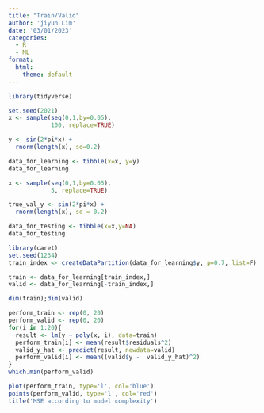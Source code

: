```yaml
---
title: "Train/Valid"
author: 'jiyun Lim'
date: '03/01/2023'
categories: 
  - R
  - ML
format:
  html:
    theme: default
---
```


```r
library(tidyverse)
```

```r
set.seed(2021)
x <- sample(seq(0,1,by=0.05),
            100, replace=TRUE)

y <- sin(2*pi*x) +
  rnorm(length(x), sd=0.2)

data_for_learning <- tibble(x=x, y=y)
data_for_learning
```
```r
x <- sample(seq(0,1,by=0.05),
            5, replace=TRUE)

true_val_y <- sin(2*pi*x) + 
  rnorm(length(x), sd = 0.2)

data_for_testing <- tibble(x=x,y=NA)
data_for_testing
```


```r
library(caret)
set.seed(1234)
train_index <- createDataPartition(data_for_learning$y, p=0.7, list=F)

train <- data_for_learning[train_index,]
valid <- data_for_learning[-train_index,]

dim(train);dim(valid)
```


```r
perform_train <- rep(0, 20)
perform_valid <- rep(0, 20)
for(i in 1:20){
  result <- lm(y ~ poly(x, i), data=train)
  perform_train[i] <- mean(result$residuals^2)
  valid_y_hat <- predict(result, newdata=valid)
  perform_valid[i] <- mean((valid$y -  valid_y_hat)^2)
}
which.min(perform_valid)
```
```r
plot(perform_train, type='l', col='blue')
points(perform_valid, type='l', col='red')
title('MSE according to model complexity')
```
